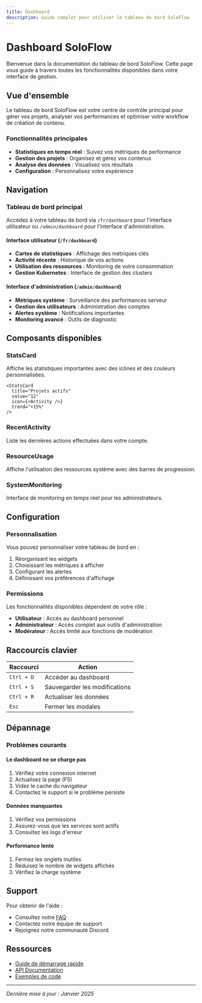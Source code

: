 ```yaml
---
title: Dashboard
description: Guide complet pour utiliser le tableau de bord SoloFlow
---
```


# Dashboard SoloFlow

Bienvenue dans la documentation du tableau de bord SoloFlow. Cette page vous guide à travers toutes les fonctionnalités disponibles dans votre interface de gestion.

## Vue d'ensemble

Le tableau de bord SoloFlow est votre centre de contrôle principal pour gérer vos projets, analyser vos performances et optimiser votre workflow de création de contenu.

### Fonctionnalités principales

- **Statistiques en temps réel** : Suivez vos métriques de performance
- **Gestion des projets** : Organisez et gérez vos contenus
- **Analyse des données** : Visualisez vos résultats
- **Configuration** : Personnalisez votre expérience

## Navigation

### Tableau de bord principal

Accédez à votre tableau de bord via `/fr/dashboard` pour l'interface utilisateur ou `/admin/dashboard` pour l'interface d'administration.

#### Interface utilisateur (`/fr/dashboard`)

- **Cartes de statistiques** : Affichage des métriques clés
- **Activité récente** : Historique de vos actions
- **Utilisation des ressources** : Monitoring de votre consommation
- **Gestion Kubernetes** : Interface de gestion des clusters

#### Interface d'administration (`/admin/dashboard`)

- **Métriques système** : Surveillance des performances serveur
- **Gestion des utilisateurs** : Administration des comptes
- **Alertes système** : Notifications importantes
- **Monitoring avancé** : Outils de diagnostic

## Composants disponibles

### StatsCard

Affiche les statistiques importantes avec des icônes et des couleurs personnalisées.

```tsx
<StatsCard
  title="Projets actifs"
  value="12"
  icon={<Activity />}
  trend="+15%"
/>
```

### RecentActivity

Liste les dernières actions effectuées dans votre compte.

### ResourceUsage

Affiche l'utilisation des ressources système avec des barres de progression.

### SystemMonitoring

Interface de monitoring en temps réel pour les administrateurs.

## Configuration

### Personnalisation

Vous pouvez personnaliser votre tableau de bord en :

1. Réorganisant les widgets
2. Choisissant les métriques à afficher
3. Configurant les alertes
4. Définissant vos préférences d'affichage

### Permissions

Les fonctionnalités disponibles dépendent de votre rôle :

- **Utilisateur** : Accès au dashboard personnel
- **Administrateur** : Accès complet aux outils d'administration
- **Modérateur** : Accès limité aux fonctions de modération

## Raccourcis clavier

| Raccourci | Action |
|-----------|--------|
| `Ctrl + D` | Accéder au dashboard |
| `Ctrl + S` | Sauvegarder les modifications |
| `Ctrl + R` | Actualiser les données |
| `Esc` | Fermer les modales |

## Dépannage

### Problèmes courants

#### Le dashboard ne se charge pas

1. Vérifiez votre connexion internet
2. Actualisez la page (F5)
3. Videz le cache du navigateur
4. Contactez le support si le problème persiste

#### Données manquantes

1. Vérifiez vos permissions
2. Assurez-vous que les services sont actifs
3. Consultez les logs d'erreur

#### Performance lente

1. Fermez les onglets inutiles
2. Réduisez le nombre de widgets affichés
3. Vérifiez la charge système

## Support

Pour obtenir de l'aide :

- Consultez notre [FAQ](/docs/faq)
- Contactez notre équipe de support
- Rejoignez notre communauté Discord

## Ressources

- [Guide de démarrage rapide](/docs/getting-started)
- [API Documentation](/docs/api)
- [Exemples de code](https://github.com/soloflow/examples)

---

*Dernière mise à jour : Janvier 2025*